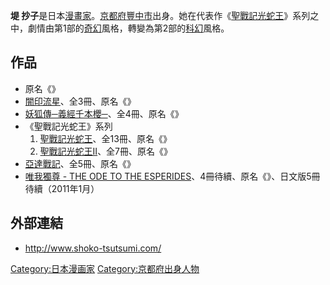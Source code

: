 {{japanese|japanese=堤 抄子|kana=つつみ しょうこ|romaji=Tsutsumi Shōko}}{{漫畫}}
'''堤 抄子'''{{BD||8月1日}}是日本[[漫畫家|漫畫家]]。[[京都府|京都府]][[豐中市|豐中市]]出身。她在代表作《[[聖戰記光蛇王|聖戰記光蛇王]]》系列之中，劇情由第1部的[[奇幻|奇幻]]風格，轉變為第2部的[[科幻|科幻]]風格。

==作品==
* 原名《{{lang|ja|クラリオンの子供たち}}》
* [[闇印流星|闇印流星]]、全3冊、原名《{{lang|ja|STAR GAZER 〜星に願いを〜}}》
* [[妖狐傳─義經千本櫻─|妖狐傳─義經千本櫻─]]、全4冊、原名《{{lang|ja|妖孤伝 義経千本桜}}》
*《聖戰記光蛇王》系列
*# [[聖戰記光蛇王|聖戰記光蛇王]]、全13冊、原名《{{link-ja|聖戦記エルナサーガ}}》
*# [[聖戰記光蛇王II|聖戰記光蛇王II]]、全7冊、原名《{{link-ja|聖戦記エルナサーガII}}》
* [[亞達戰記|亞達戰記]]、全5冊、原名《{{link-ja|アダ戦記}}》
* [[唯我獨尊_-_THE_ODE_TO_THE_ESPERIDES|唯我獨尊 - THE ODE TO THE ESPERIDES]]、4冊待續、原名《{{link-ja|エスペリダス・オード}}》、日文版5冊待續（2011年1月）

==外部連結==
* {{ja}}http://www.shoko-tsutsumi.com/ {{Wayback|url=http://www.shoko-tsutsumi.com/ |date=20201202014903 }}
{{manga-stub}}

{{DEFAULTSORT:Tsutsumi Shouko}}
[[Category:日本漫画家|Category:日本漫画家]]
[[Category:京都府出身人物|Category:京都府出身人物]]